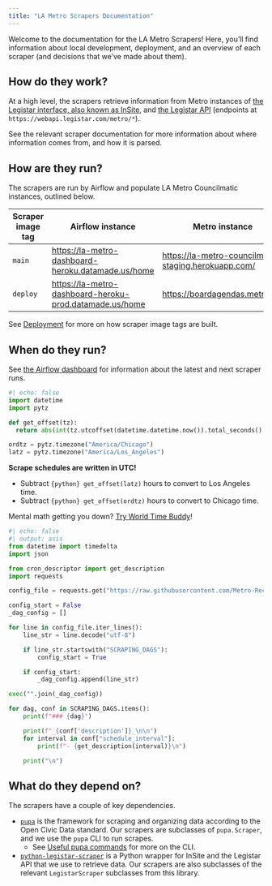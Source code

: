 ```yaml
---
title: "LA Metro Scrapers Documentation"
---
```


Welcome to the documentation for the LA Metro Scrapers! Here, you'll find
information about local development, deployment, and an overview of each
scraper (and decisions that we've made about them).

## How do they work?

At a high level, the scrapers retrieve information from Metro instances of
[the Legistar interface, also known as InSite](https://metro.legistar.com/Legislation.aspx),
and [the Legistar API](https://webapi.legistar.com/) (endpoints at `https://webapi.legistar.com/metro/*`).

See the relevant scraper documentation for more information about where information
comes from, and how it is parsed.

## How are they run?

The scrapers are run by Airflow and populate LA Metro Councilmatic instances,
outlined below.

| Scraper image tag | Airflow instance | Metro instance |
| - | - | - |
| `main` | [https://la-metro-dashboard-heroku.datamade.us/home](https://la-metro-dashboard-heroku.datamade.us/home) | [https://la-metro-councilmatic-staging.herokuapp.com/](https://la-metro-councilmatic-staging.herokuapp.com/) |
| `deploy` | [https://la-metro-dashboard-heroku-prod.datamade.us/home](https://la-metro-dashboard-heroku-prod.datamade.us/home) | [https://boardagendas.metro.net](https://boardagendas.metro.net) |

See [Deployment](deployment.qmd) for more on how scraper image tags are built.

## When do they run?

::: {.callout-tip}
See [the Airflow dashboard](https://la-metro-dashboard-heroku-prod.datamade.us/dashboard/) for information
about the latest and next scraper runs.
:::

```python
#| echo: false
import datetime
import pytz

def get_offset(tz):
  return abs(int(tz.utcoffset(datetime.datetime.now()).total_seconds() / (60*60)))

ordtz = pytz.timezone("America/Chicago")
latz = pytz.timezone("America/Los_Angeles")
```

::: {.callout-tip}
**Scrape schedules are written in UTC!** 

- Subtract `{python} get_offset(latz)` hours to convert to Los Angeles time.
- Subtract `{python} get_offset(ordtz)` hours to convert to Chicago time.

Mental math getting you down? [Try World Time Buddy](https://www.worldtimebuddy.com/?pl=1&lid=100,5368361,4887398&h=100&hf=1)!
:::

```python
#| echo: false
#| output: asis
from datetime import timedelta
import json

from cron_descriptor import get_description
import requests

config_file = requests.get("https://raw.githubusercontent.com/Metro-Records/la-metro-dashboard/refs/heads/main/dags/config.py")

config_start = False
_dag_config = []

for line in config_file.iter_lines():
    line_str = line.decode("utf-8")

    if line_str.startswith("SCRAPING_DAGS"):
        config_start = True

    if config_start:
        _dag_config.append(line_str)

exec("".join(_dag_config))

for dag, conf in SCRAPING_DAGS.items():
    print(f"### {dag}")

    print(f"_{conf['description']}_\n\n")
    for interval in conf["schedule_interval"]:
        print(f"- {get_description(interval)}\n")

    print("\n")
```

## What do they depend on?

The scrapers have a couple of key dependencies.

- [`pupa`](https://github.com/opencivicdata/pupa) is the framework for scraping and
organizing data according to the Open Civic Data standard. Our scrapers are subclasses of
`pupa.Scraper`, and we use the `pupa` CLI to run scrapes.
  - See [Useful pupa commands](http://localhost:3821/local-development.html#useful-pupa-commands)
  for more on the CLI.
- [`python-legistar-scraper`](https://github.com/opencivicdata/python-legistar-scraper/) is
a Python wrapper for InSite and the Legistar API that we use to retrieve data. Our scrapers
are also subclasses of the relevant `LegistarScraper` subclasses from this library.